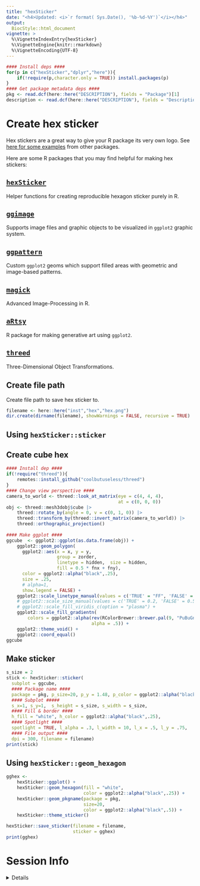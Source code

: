 ```yaml
---
title: "hexSticker"
date: "<h4>Updated: <i>`r format( Sys.Date(), '%b-%d-%Y')`</i></h4>"
output:
  BiocStyle::html_document
vignette: >
  %\VignetteIndexEntry{hexSticker}
  %\VignetteEngine{knitr::rmarkdown}
  %\VignetteEncoding{UTF-8}
---
```


```r
#### Install deps ####
for(p in c("hexSticker","dplyr","here")){
    if(!require(p,character.only = TRUE)) install.packages(p)     
}
#### Get package metadata deps ####
pkg <- read.dcf(here::here("DESCRIPTION"), fields = "Package")[1]
description <- read.dcf(here::here("DESCRIPTION"), fields = "Description")[1]
```

# Create hex sticker

Hex stickers are a great way to give your R package its very own logo. 
See [here for some examples](http://hexb.in/) from other packages. 

Here are some R packages that you may find helpful for making hex stickers:

## [`hexSticker`](https://github.com/GuangchuangYu/hexSticker)  
Helper functions for creating reproducible hexagon sticker purely in R.

## [`ggimage`](https://github.com/GuangchuangYu/ggimage) 
Supports image files and graphic objects to be visualized in `ggplot2` graphic system.

## [`ggpattern`](https://coolbutuseless.github.io/package/ggpattern/)
Custom `ggplot2` geoms which support filled areas with geometric and image-based patterns.

## [`magick`](https://cran.r-project.org/web/packages/magick/vignettes/intro.html)
Advanced Image-Processing in R.

## [`aRtsy`](https://github.com/koenderks/aRtsy)
R package for making generative art using `ggplot2`.

## [`threed`](https://github.com/coolbutuseless/threed)
Three-Dimensional Object Transformations.

## Create file path

Create file path to save hex sticker to.

```r
filename <- here::here("inst","hex","hex.png")
dir.create(dirname(filename), showWarnings = FALSE, recursive = TRUE)
```


## Using `hexSticker::sticker`
## Create cube hex

```r
#### Install dep ####
if(!require("threed")){
    remotes::install_github("coolbutuseless/threed")
}
#### Change view perspective ####
camera_to_world <- threed::look_at_matrix(eye = c(4, 4, 4), 
                                          at = c(0, 0, 0)) 
obj <- threed::mesh3dobj$cube |>
    threed::rotate_by(angle = 0, v = c(0, 1, 0)) |>
    threed::transform_by(threed::invert_matrix(camera_to_world)) |>
    threed::orthographic_projection()
    
#### Make ggplot ####
ggcube  <- ggplot2::ggplot(as.data.frame(obj)) + 
    ggplot2::geom_polygon(
      ggplot2::aes(x = x, y = y, 
                   group = zorder, 
                   linetype = hidden,  size = hidden,
                   fill = 0.5 * fnx + fny), 
      color = ggplot2::alpha("black",.25),
      size = .25, 
      # alpha=1,
      show.legend = FALSE) +
    ggplot2::scale_linetype_manual(values = c('TRUE' = "FF", 'FALSE' = 'solid')) +
    # ggplot2::scale_size_manual(values = c('TRUE' = 0.2, 'FALSE' = 0.5)) +
    # ggplot2::scale_fill_viridis_c(option = "plasma") + 
    ggplot2::scale_fill_gradientn(
        colors = ggplot2::alpha(rev(RColorBrewer::brewer.pal(9, "PuBuGn")), 
                                alpha = .5)) + 
    ggplot2::theme_void() + 
    ggplot2::coord_equal()
ggcube
```

## Make sticker 

```r
s_size = 2
stick <- hexSticker::sticker( 
  subplot = ggcube,
  #### Package name ####
  package = pkg, p_size=20, p_y = 1.48, p_color = ggplot2::alpha("black",.5),
  #### Subplot #####
  s_x=1, s_y=1,  s_height = s_size, s_width = s_size,
  #### Fill & border ####
  h_fill = "white", h_color = ggplot2::alpha("black",.25),
  #### Spotlight ####
  spotlight = TRUE, l_alpha = .3, l_width = 10, l_x = .5, l_y = .75,
  #### File output ####
  dpi = 300, filename = filename)
print(stick)
```


## Using `hexSticker::geom_hexagon`

```r
gghex <- 
    hexSticker::ggplot() +
    hexSticker::geom_hexagon(fill = "white", 
                             color = ggplot2::alpha("black",.25)) +
    hexSticker::geom_pkgname(package = pkg, 
                             size=20, 
                             color = ggplot2::alpha("black",.5)) +
    hexSticker::theme_sticker()  

hexSticker::save_sticker(filename = filename,
                         sticker = gghex)
print(gghex)
```


# Session Info 

<details> 

```r
utils::sessionInfo()
```

</details>  
